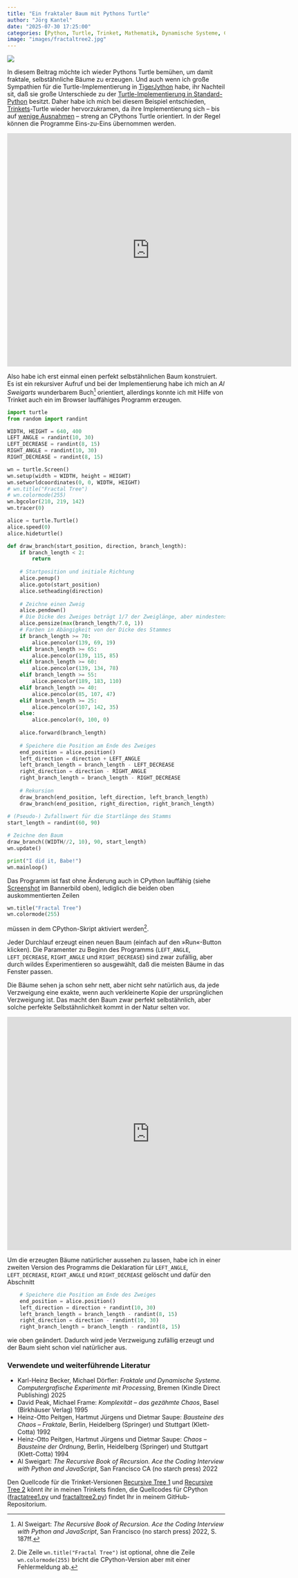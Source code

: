 ```yaml
---
title: "Ein fraktaler Baum mit Pythons Turtle"
author: "Jörg Kantel"
date: "2025-07-30 17:25:00"
categories: [Python, Turtle, Trinket, Mathematik, Dynamische Systeme, Creative Coding]
image: "images/fractaltree2.jpg"
---
```


[![](images/fractaltree2-b.jpg)](https://www.flickr.com/photos/schockwellenreiter/54680488356/)

In diesem Beitrag möchte ich wieder Pythons Turtle bemühen, um damit fraktale, selbstähnliche Bäume zu erzeugen. Und auch wenn ich große Sympathien für die Turtle-Implementierung in [TigerJython](http://cognitiones.kantel-chaos-team.de/programmierung/python/tigerjython.html) habe, ihr Nachteil sit, daß sie große Unterschiede zu der [Turtle-Implementierung in Standard-Python](http://cognitiones.kantel-chaos-team.de/programmierung/python/turtlepython.html) besitzt. Daher habe ich mich bei diesem Beispiel entschieden, [Trinkets](http://cognitiones.kantel-chaos-team.de/programmierung/python/trinket.html)-Turtle wieder hervorzukramen, da ihre Implementierung sich -- bis auf [wenige Ausnahmen](https://kantel.github.io/posts/2023031101_trinket_turtle_ontimer/) -- streng an CPythons Turtle orientiert. In der Regel können die Programme Eins-zu-Eins übernommen werden.

<iframe src="https://trinket.io/embed/python/95628cb89c3f?outputOnly=true&runOption=run&start=result" width="657" height="539" frameborder="0" marginwidth="0" marginheight="0" allowfullscreen></iframe>

Also habe ich erst einmal einen perfekt selbstähnlichen Baum konstruiert. Es ist ein rekursiver Aufruf und bei der Implementierung habe ich mich an *Al Sweigarts* wunderbarem Buch[^1] orientiert, allerdings konnte ich mit Hilfe von Trinket auch ein im Browser lauffähiges Programm erzeugen.

[^1]: Al Sweigart: *The Recursive Book of Recursion. Ace the Coding Interview with Python and JavaScript*, San Francisco (no starch press) 2022, S. 187ff.

~~~python
import turtle
from random import randint

WIDTH, HEIGHT = 640, 400
LEFT_ANGLE = randint(10, 30)
LEFT_DECREASE = randint(8, 15)
RIGHT_ANGLE = randint(10, 30)
RIGHT_DECREASE = randint(8, 15)

wn = turtle.Screen()
wn.setup(width = WIDTH, height = HEIGHT)
wn.setworldcoordinates(0, 0, WIDTH, HEIGHT)
# wn.title("Fractal Tree")
# wn.colormode(255)
wn.bgcolor(210, 219, 142)
wn.tracer(0)

alice = turtle.Turtle()
alice.speed(0)
alice.hideturtle()

def draw_branch(start_position, direction, branch_length):
    if branch_length < 2:
        return
    
    # Startposition und initiale Richtung
    alice.penup()
    alice.goto(start_position)
    alice.setheading(direction)
    
    # Zeichne einen Zweig
    alice.pendown()
    # Die Dicke des Zweiges beträgt 1/7 der Zweiglänge, aber mindestens 1
    alice.pensize(max(branch_length/7.0, 1))
    # Farben in Abängigkeit von der Dicke des Stammes
    if branch_length >= 70:
        alice.pencolor(139, 69, 19)
    elif branch_length >= 65:
        alice.pencolor(139, 115, 85)
    elif branch_length >= 60:
        alice.pencolor(139, 134, 78)
    elif branch_length >= 55:
        alice.pencolor(189, 183, 110)
    elif branch_length >= 40:
        alice.pencolor(85, 107, 47)
    elif branch_length >= 25:
        alice.pencolor(107, 142, 35)
    else:
        alice.pencolor(0, 100, 0)
        
    alice.forward(branch_length)
    
    # Speichere die Position am Ende des Zweiges
    end_position = alice.position()
    left_direction = direction + LEFT_ANGLE
    left_branch_length = branch_length - LEFT_DECREASE
    right_direction = direction - RIGHT_ANGLE
    right_branch_length = branch_length - RIGHT_DECREASE
    
    # Rekursion
    draw_branch(end_position, left_direction, left_branch_length)
    draw_branch(end_position, right_direction, right_branch_length)
    
# (Pseudo-) Zufallswert für die Startlänge des Stamms
start_length = randint(60, 90)

# Zeichne den Baum
draw_branch((WIDTH//2, 10), 90, start_length)
wn.update()

print("I did it, Babe!")
wn.mainloop()
~~~

Das Programm ist fast ohne Änderung auch in CPython lauffähig (siehe [Screenshot](https://www.flickr.com/photos/schockwellenreiter/54680488356/) im Bannerbild oben), lediglich die beiden oben auskommentierten Zeilen

~~~python
wn.title("Fractal Tree")
wn.colormode(255)
~~~

müssen in dem CPython-Skript aktiviert werden[^2].

[^2]: Die Zeile `wn.title("Fractal Tree")` ist optional, ohne die Zeile `wn.colormode(255)` bricht die CPython-Version aber mit einer Fehlermeldung ab.

Jeder Durchlauf erzeugt einen neuen Baum (einfach auf den »Run«-Button klicken). Die Paramenter zu Beginn des Programms (`LEFT_ANGLE`, `LEFT_DECREASE`, `RIGHT_ANGLE` und `RIGHT_DECREASE`) sind zwar zufällig, aber durch wildes Experimentieren so ausgewählt, daß die meisten Bäume in das Fenster passen.

Die Bäume sehen ja schon sehr nett, aber nicht sehr natürlich aus, da jede Verzweigung eine exakte, wenn auch verkleinerte Kopie der ursprünglichen Verzweigung ist. Das macht den Baum zwar perfekt selbstähnlich, aber solche perfekte Selbstähnlichkeit kommt in der Natur selten vor.

<iframe src="https://trinket.io/embed/python/bcef87d53b36?outputOnly=true&runOption=run&start=result" width="657" height="539" frameborder="0" marginwidth="0" marginheight="0" allowfullscreen></iframe>

Um die erzeugten Bäume natürlicher aussehen zu lassen, habe ich in einer zweiten Version des Programms die Deklaration für `LEFT_ANGLE`, `LEFT_DECREASE`, `RIGHT_ANGLE` und `RIGHT_DECREASE` gelöscht und dafür den Abschnitt

~~~python
    # Speichere die Position am Ende des Zweiges
    end_position = alice.position()
    left_direction = direction + randint(10, 30)
    left_branch_length = branch_length - randint(8, 15)
    right_direction = direction - randint(10, 30)
    right_branch_length = branch_length - randint(8, 15)
~~~

wie oben geändert. Dadurch wird jede Verzweigung zufällig erzeugt und der Baum sieht schon viel natürlicher aus.

### Verwendete und weiterführende Literatur

- Karl-Heinz Becker, Michael Dörfler: *Fraktale und Dynamische Systeme. Computergrafische Experimente mit Processing*, Bremen (Kindle Direct Publishing) 2025
- David Peak, Michael Frame: *Komplexität -- das gezähmte Chaos*, Basel (Birkhäuser Verlag) 1995
- Heinz-Otto Peitgen, Hartmut Jürgens und Dietmar Saupe: *Bausteine des Chaos -- Fraktale*, Berlin, Heidelberg (Springer) und Stuttgart (Klett-Cotta) 1992
- Heinz-Otto Peitgen, Hartmut Jürgens und Dietmar Saupe: *Chaos -- Bausteine der Ordnung*, Berlin, Heidelberg (Springer) und Stuttgart (Klett-Cotta) 1994
- Al Sweigart: *The Recursive Book of Recursion. Ace the Coding Interview with Python and JavaScript*, San Francisco CA (no starch press) 2022

Den Quellcode für die Trinket-Versionen [Recursive Tree 1](https://trinket.io/python/95628cb89c3f) und [Recursive Tree 2](https://trinket.io/python/bcef87d53b36) könnt ihr in meinen Trinkets finden, die Quellcodes für CPython ([fractatree1.py](https://github.com/kantel/pythoncuriosa/blob/main/turtle/fractaltree1.py) und [fractaltree2.py](https://github.com/kantel/pythoncuriosa/blob/main/turtle/fractaltree2.py)) findet Ihr in meinem GitHub-Repositorium.